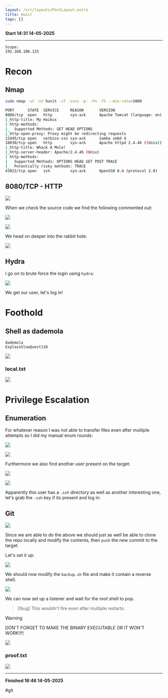 ```yaml
---
layout: /src/layouts/PostLayout.astro
title: Hunit
tags: []
---
```


**Start 14:31 14-05-2025**

---
```
Scope:
192.168.106.125
```
# Recon

## Nmap

```bash
sudo nmap -sC -sV hunit -sT -vvvv -p- -Pn -T5 --min-rate=5000

PORT      STATE  SERVICE     REASON       VERSION
8080/tcp  open   http        syn-ack      Apache Tomcat (language: en)
|_http-title: My Haikus
| http-methods: 
|_  Supported Methods: GET HEAD OPTIONS
|_http-open-proxy: Proxy might be redirecting requests
12445/tcp open   netbios-ssn syn-ack      Samba smbd 4
18030/tcp open   http        syn-ack      Apache httpd 2.4.46 ((Unix))
|_http-title: Whack A Mole!
|_http-server-header: Apache/2.4.46 (Unix)
| http-methods: 
|   Supported Methods: OPTIONS HEAD GET POST TRACE
|_  Potentially risky methods: TRACE
43022/tcp open   ssh         syn-ack      OpenSSH 8.4 (protocol 2.0)
```

## 8080/TCP - HTTP

![](../../../assets/4f14018e112c37a611e8f7bc38862026.png)

When we check the source code we find the following commented out:

![](../../../assets/49067f4d78d0452d089f54a8c1d3cc17.png)

![](../../../assets/b70d007be8fe4261bc1e9643629e31b1.png)

We head on deeper into the rabbit hole:

![](../../../assets/be2cf8a210fe789fdd4542be3fa99fe1.png)

## Hydra

I go on to brute force the login using `hydra`:

![](../../../assets/8ae323f50ab6eeca9d607ef6767520d3.png)

We get our user, let's log in!

# Foothold
## Shell as dademola

```
dademola
ExplainSlowQuest110
```

![](../../../assets/3f29dcf8223cb3e75f919e6de0c6d64b.png)

### local.txt

![](../../../assets/666eced1f619e0c768778ec6b05dcce1.png)

# Privilege Escalation
## Enumeration

For whatever reason I was not able to transfer files even after multiple attempts so I did my manual enum rounds:

![](../../../assets/0d2abaa2d7df0ceb4117df72697a6dc8.png)

![](../../../assets/cd30a7b7d8fc272346ce6e5c500b4e53.png)

Furthermore we also find another user present on the target:

![](../../../assets/fed707ff053b8f3535025b1ad43a798c.png)

![](../../../assets/5353a5239742497fb08ae2a2338ee845.png)

Apparently this user has a `.ssh` directory as well as another interesting one, let's grab the `.ssh` key if its present and log in:

## Git

![](../../../assets/621765a4b8bb028dbc35c1f11799c9ea.png)

Since we are able to do the above we should just as well be able to clone the repo locally and modify the contents, then `push` the new commit to the target.

Let's set it up:

![](../../../assets/f3e65b5bb83b1e2fe035a67836335762.png)

We should now modify the `backup.sh` file and make it contain a reverse shell.

![](../../../assets/edad1c1676d14ee474786ef7f601e820.png)

We can now set up a listener and wait for the *root* shell to pop.

>[!bug]
>This wouldn't fire even after multiple restarts.

>[!warning]
>DON'T FORGET TO MAKE THE BINARY EXECUTABLE OR IT WON'T WORK!!!!

![](../../../assets/a76594407c59da009bbe839e38bb8f66.png)

### proof.txt

![](../../../assets/f2779ad24c6921ff5aafbb0c896aee25.png)

---

**Finished 16:46 14-05-2025**

[^Links]: [[OSCP Prep]]

#git 